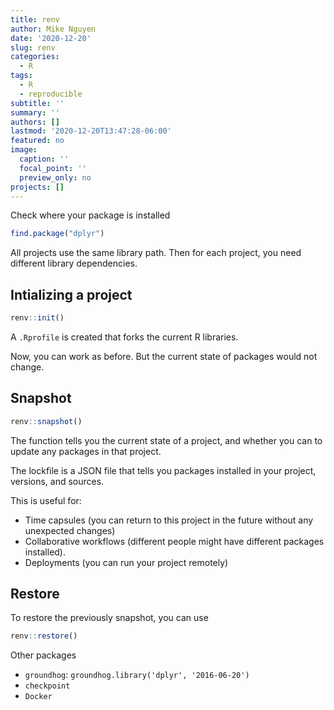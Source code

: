 ```yaml
---
title: renv
author: Mike Nguyen
date: '2020-12-20'
slug: renv
categories:
  - R
tags:
  - R
  - reproducible
subtitle: ''
summary: ''
authors: []
lastmod: '2020-12-20T13:47:28-06:00'
featured: no
image:
  caption: ''
  focal_point: ''
  preview_only: no
projects: []
---
```


Check where your package is installed

```r
find.package("dplyr")
```


All projects use the same library path. Then for each project, you need different library dependencies.

## Intializing a project 
```r
renv::init()
```

A `.Rprofile` is created that forks the current R libraries. 

Now, you can work as before. But the current state of packages would not change. 

## Snapshot
```r
renv::snapshot()
```

The function tells you the current state of a project, and whether you can to update any packages in that project.  

The lockfile is a JSON file that tells you packages installed in your project, versions, and sources. 


This is useful for:  

 * Time capsules (you can return to this project in the future without any unexpected changes)
 * Collaborative workflows (different people might have different packages installed).
 * Deployments (you can run your project remotely)


## Restore 
To restore the previously snapshot, you can use 

```r
renv::restore()
```



Other packages

 * `groundhog`: `groundhog.library('dplyr', '2016-06-20')`
 * `checkpoint`
 * `Docker`
 
 
